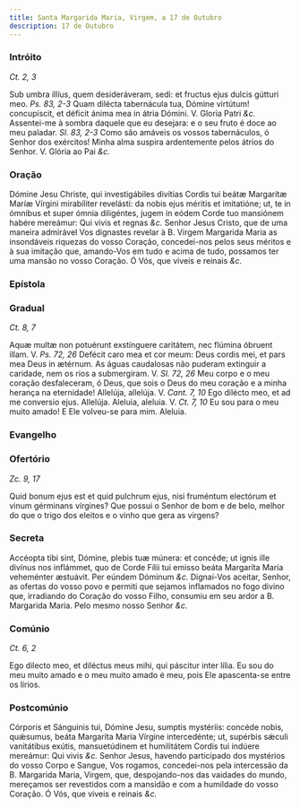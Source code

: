 ```yaml
---
title: Santa Margarida Maria, Virgem, a 17 de Outubro
description: 17 de Outubro
---
```


### Intróito

_Ct. 2, 3_

<div class="grid grid-cols-2 gap-5">
  <span class="text-justify">
    Sub umbra illíus, quem desideráveram, sedi: et fructus ejus dulcis gútturi
    meo. <em>Ps. 83, 2-3</em> Quam dilécta tabernácula tua, Dómine virtútum!
    concupíscit, et déficit ánima mea in átria Dómini. V. Gloria Patri
    <em>&c.</em>
  </span>
  <span class="text-justify">
    Assentei-me à sombra daquele que eu desejara: e o seu fruto é doce ao meu
    paladar. <em>Sl. 83, 2-3</em> Como são amáveis os vossos tabernáculos, ó
    Senhor dos exércitos! Minha alma suspira ardentemente pelos átrios do
    Senhor. V. Glória ao Pai <em>&c.</em>
  </span>
</div>

### Oração

<div class="grid grid-cols-2 gap-5">
  <span class="text-justify">
    Dómine Jesu Christe, qui investigábiles divítias Cordis tui beátæ Margarítæ
    Maríæ Vírgini mirabíliter revelásti: da nobis ejus méritis et imitatióne;
    ut, te in ómnibus et super ómnia diligéntes, jugem in eódem Corde tuo
    mansiónem habére mereámur: Qui vivis et regnas <em>&c.</em>
  </span>
  <span class="text-justify">
    Senhor Jesus Cristo, que de uma maneira admirável Vos dignastes revelar à B.
    Virgem Margarida Maria as insondáveis riquezas do vosso Coração,
    concedei-nos pelos seus méritos e à sua imitação que, amando-Vos em tudo e
    acima de tudo, possamos ter uma mansão no vosso Coração. Ó Vós, que viveis e
    reinais <em>&c.</em>
  </span>
</div>

### Epístola


<LinkCard
  href="/missal/pentecostes/santissimocoracao#epístola"
  title="Santíssimo Coração de Jesus"
/>

### Gradual

_Ct. 8, 7_

<div class="grid grid-cols-2 gap-5">
  <span class="text-justify">
    Aquæ multæ non potuérunt exstínguere caritátem, nec flúmina óbruent illam.
    V. <em>Ps. 72, 26</em> Defécit caro mea et cor meum: Deus cordis mei, et
    pars mea Deus in ætérnum.
  </span>
  <span class="text-justify">
    As águas caudalosas não puderam extinguir a caridade, nem os rios a
    submergiram. V. <em>Sl. 72, 26</em> Meu corpo e o meu coração desfaleceram,
    ó Deus, que sois o Deus do meu coração e a minha herança na eternidade!
  </span>
  <span class="text-justify">
    Allelúja, allelúja. V. <em>Cant. 7, 10</em> Ego dilécto meo, et ad me
    conversio ejus. Allelúja.
  </span>
  <span class="text-justify">
    Aleluia, aleluia. V. <em>Ct. 7, 10</em> Eu sou para o meu muito amado! E Ele
    volveu-se para mim. Aleluia.
  </span>
</div>

### Evangelho

<LinkCard
  href="/missal/santos/01-15-1#evangelho"
  title="S. Paulo, 1.º Eremita, Conf."
/>

### Ofertório

_Zc. 9, 17_

<div class="grid grid-cols-2 gap-5">
  <span class="text-justify">
    Quid bonum ejus est et quid pulchrum ejus, nisi fruméntum electórum et vinum
    gérminans vírgines?
  </span>
  <span class="text-justify">
    Que possui o Senhor de bom e de belo, melhor do que o trigo dos eleitos e o
    vinho que gera as virgens?
  </span>
</div>

### Secreta

<div class="grid grid-cols-2 gap-5">
  <span class="text-justify">
    Accéopta tibi sint, Dómine, plebis tuæ múnera: et concéde; ut ignis ille
    divínus nos inflámmet, quo de Corde Fílii tui emisso beáta Margaríta María
    veheménter æstuávit. Per eúndem Dóminum <em>&c.</em>
  </span>
  <span class="text-justify">
    Dignai-Vos aceitar, Senhor, as ofertas do vosso povo e permiti que sejamos
    inflamados no fogo divino que, irradiando do Coração do vosso Filho,
    consumiu em seu ardor a B. Margarida Maria. Pelo mesmo nosso Senhor
    <em>&c.</em>
  </span>
</div>

### Comúnio

_Ct. 6, 2_

<div class="grid grid-cols-2 gap-5">
  <span class="text-justify">
    Ego dilecto meo, et diléctus meus mihi, qui páscitur inter lília.
  </span>
  <span class="text-justify">
    Eu sou do meu muito amado e o meu muito amado é meu, pois Ele apascenta-se
    entre os lírios.
  </span>
</div>

### Postcomúnio

<div class="grid grid-cols-2 gap-5">
  <span class="text-justify">
    Córporis et Sánguinis tui, Dómine Jesu, sumptis mystériis: concéde nobis,
    quǽsumus, beáta Margaríta María Vírgine intercedénte; ut, supérbis sǽculi
    vanitátibus exútis, mansuetúdinem et humilitátem Cordis tui indúere
    mereámur: Qui vivis <em>&c.</em>
  </span>
  <span class="text-justify">
    Senhor Jesus, havendo participado dos mystérios do vosso Corpo e Sangue, Vos
    rogamos, concedei-nos pela intercessão da B. Margarida Maria, Virgem, que,
    despojando-nos das vaidades do mundo, mereçamos ser revestidos com a
    mansidão e com a humildade do vosso Coração. Ó Vós, que viveis e reinais
    <em>&c.</em>
  </span>
</div>
